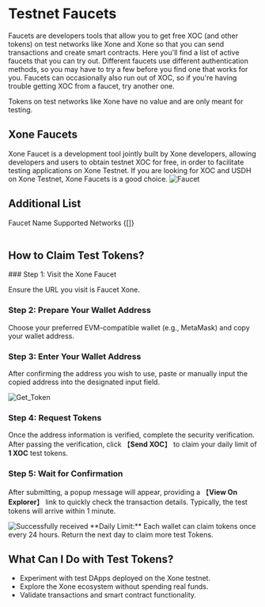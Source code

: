
# Testnet Faucets

Faucets are developers tools that allow you to get free XOC (and other tokens) on test networks like Xone and Xone so that you can send transactions and create smart contracts. Here you'll find a list of active faucets that you can try out. Different faucets use different authentication methods, so you may have to try a few before you find one that works for you. Faucets can occasionally also run out of XOC, so if you're having trouble getting XOC from a faucet, try another one.

<Callout type="warning" emoji="⚠️">
  Tokens on test networks like Xone have no value and are only meant for testing.
</Callout>

## Xone Faucets

<Link className='text-primaryHue' isExternal showAnchorIcon href="https://faucet.xone.org/">Xone Faucet</Link> is a development tool jointly built by Xone developers, allowing developers and users to obtain testnet XOC for free, in order to facilitate testing applications on Xone Testnet. If you are looking for XOC and USDH on Xone Testnet, Xone Faucets is a good choice.

<Image src="/images/Faucet.png" alt="Faucet" width={1200} height={800} layout="responsive" />

## Additional List

  <Table className="mt-2" removeWrapper aria-label="Example empty table">
    <TableHeader>
      <TableColumn>Faucet Name</TableColumn>
      <TableColumn>Supported Networks</TableColumn>
    </TableHeader>
    <TableBody emptyContent={"Under Construction"}>{[]}</TableBody>
  </Table>


## How to Claim Test Tokens?

<Steps>
### Step 1: Visit the Xone Faucet

Ensure the URL you visit is <Link className='text-primaryHue' isExternal showAnchorIcon href="https://faucet.xone.org/">Faucet Xone</Link>.

### Step 2: Prepare Your Wallet Address

Choose your preferred EVM-compatible wallet (e.g., MetaMask) and copy your wallet address.

### Step 3: Enter Your Wallet Address

After confirming the address you wish to use, paste or manually input the copied address into the designated input field.

<Image src="/images/Get_Token.png" alt="Get_Token" width={1200} height={800} layout="responsive" />


### Step 4: Request Tokens

Once the address information is verified, complete the <Link className='text-primaryHue' isExternal showAnchorIcon href="https://developers.google.com/recaptcha">security verification</Link>. After passing the verification, click 【**Send XOC**】 to claim your daily limit of **1 XOC** test tokens.

### Step 5: Wait for Confirmation

After submitting, a popup message will appear, providing a 【**View On Explorer**】 link to quickly check the transaction details. Typically, the test tokens will arrive within 1 minute.

<Image src="/images/Successfully received.png" alt="Successfully received" width={1200} height={800} layout="responsive" />

<Callout type="warning" emoji="⚠️">
  **Daily Limit:** Each wallet can claim tokens once every 24 hours. Return the next day to claim more test Tokens.
</Callout>

</Steps>

## What Can I Do with Test Tokens?

- Experiment with test DApps deployed on the Xone testnet.  
- Explore the Xone ecosystem without spending real funds.  
- Validate transactions and smart contract functionality.  